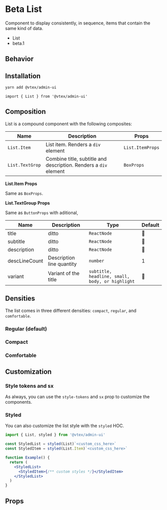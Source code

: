 
<Meta title="design-system/components/List" />

# Beta List

Component to display consistently, in sequence, items that contain the same kind of data.

- List
- beta.1

## Behavior

<Canvas>
  <Story id="beta-list--adaptative" />
</Canvas>

## Installation

```bash
yarn add @vtex/admin-ui
```

```tsx
import { List } from '@vtex/admin-ui'
```

## Composition

List is a compound component with the following composites:

| Name            | Description                                                      | Props            |
| --------------- | ---------------------------------------------------------------- | ---------------- |
| `List.Item`     | List item. Renders a `div` element                               | `List.ItemProps` |
| `List.TextGrop` | Combine title, subtitle and description. Renders a `div` element | `BoxProps`       |

**List.Item Props**

Same as `BoxProps`.

**List.TextGroup Props**

Same as `ButtonProps` with aditional,

| Name          | Description               | Type                                            | Default |
| ------------- | ------------------------- | ----------------------------------------------- | ------- |
| title         | ditto                     | `ReactNode`                                     | 🚫      |
| subtitle      | ditto                     | `ReactNode`                                     | 🚫      |
| description   | ditto                     | `ReactNode`                                     | 🚫      |
| descLineCount | Description line quantity | `number`                                        | 1       |
| variant       | Variant of the title      | `subtitle, headline, small, body, or highlight` | 🚫      |

## Densities

The list comes in three different densities: `compact`, `regular`, and `comfortable`.

### Regular (default)

<Canvas>
  <Story id="beta-list--regular" />
</Canvas>

### Compact

<Canvas>
  <Story id="beta-list--compact" />
</Canvas>

### Comfortable

<Canvas>
  <Story id="beta-list--comfortable" />
</Canvas>

## Customization

### Style tokens and sx

As always, you can use the `style-tokens` and `sx` prop to customize the components.

<Canvas>
  <Story id="beta-list--sx" />
</Canvas>

### Styled

You can also customize the list style with the `styled` HOC.

```jsx
import { List, styled } from '@vtex/admin-ui'

const StyledList = styled(List)`<custom_css_here>`
const StyledItem = styled(List.Item)`<custom_css_here>`

function Example() {
  return (
    <StyledList>
      <StyledItem>{/** custom styles */}</StyledItem>
    </StyledList>
  )
}
```

<Canvas>
  <Story id="beta-list--styled" />
</Canvas>

## Props

<Props of={List} />
